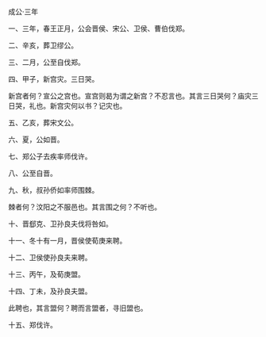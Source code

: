 

成公·三年

一、三年，春王正月，公会晋侯、宋公、卫侯、曹伯伐郑。

二、辛亥，葬卫缪公。

三、二月，公至自伐郑。

四、甲子，新宫灾。三日哭。

新宫者何？宣公之宫也。宣宫则曷为谓之新宫？不忍言也。其言三日哭何？庙灾三日哭，礼也。新宫灾何以书？记灾也。

五、乙亥，葬宋文公。

六、夏，公如晋。

七、郑公子去疾率师伐许。

八、公至自晋。

九、秋，叔孙侨如率师围棘。

棘者何？汶阳之不服邑也。其言围之何？不听也。

十、晋郄克、卫孙良夫伐将咎如。

十一、冬十有一月，晋侯使荀庚来聘。

十二、卫侯使孙良夫来聘。

十三、丙午，及荀庚盟。

十四、丁未，及孙良夫盟。

此聘也，其言盟何？聘而言盟者，寻旧盟也。

十五、郑伐许。

